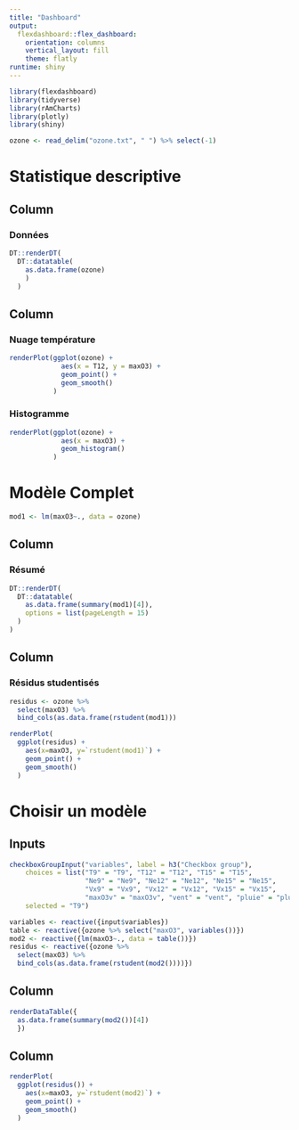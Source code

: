 ```yaml
---
title: "Dashboard"
output: 
  flexdashboard::flex_dashboard:
    orientation: columns
    vertical_layout: fill
    theme: flatly
runtime: shiny
---
```


```r
library(flexdashboard)
library(tidyverse)
library(rAmCharts)
library(plotly)
library(shiny)
```
```r
ozone <- read_delim("ozone.txt", " ") %>% select(-1)
```

# Statistique descriptive

Column {data-width=650}
-----------------------------------------------------------------------

### Données

```r
DT::renderDT(
  DT::datatable(
    as.data.frame(ozone)
    )
  )
```

Column {data-width=350}
-----------------------------------------------------------------------

### Nuage température

```r
renderPlot(ggplot(ozone) +
             aes(x = T12, y = maxO3) +
             geom_point() +
             geom_smooth()
           )
```

### Histogramme

```r
renderPlot(ggplot(ozone) +
             aes(x = maxO3) +
             geom_histogram()
           )
```


# Modèle Complet
```r
mod1 <- lm(maxO3~., data = ozone)
```

Column
-----------------------------------------------------------------------
### Résumé
```r
DT::renderDT(
  DT::datatable(
    as.data.frame(summary(mod1)[4]),
    options = list(pageLength = 15)
  )
)
```

Column
-----------------------------------------------------------------------
### Résidus studentisés
```r
residus <- ozone %>% 
  select(maxO3) %>% 
  bind_cols(as.data.frame(rstudent(mod1)))
```
```r
renderPlot(
  ggplot(residus) +
    aes(x=maxO3, y=`rstudent(mod1)`) +
    geom_point() +
    geom_smooth()
  )
```

# Choisir un modèle

Inputs {.sidebar}
-----------------------------------------------------------------------
```r
checkboxGroupInput("variables", label = h3("Checkbox group"), 
    choices = list("T9" = "T9", "T12" = "T12", "T15" = "T15",
                   "Ne9" = "Ne9", "Ne12" = "Ne12", "Ne15" = "Ne15",
                   "Vx9" = "Vx9", "Vx12" = "Vx12", "Vx15" = "Vx15",
                   "maxO3v" = "maxO3v", "vent" = "vent", "pluie" = "pluie"),
    selected = "T9")
```
```r
variables <- reactive({input$variables})
table <- reactive({ozone %>% select("maxO3", variables())})
mod2 <- reactive({lm(maxO3~., data = table())})
residus <- reactive({ozone %>% 
  select(maxO3) %>% 
  bind_cols(as.data.frame(rstudent(mod2())))})
```

Column
-----------------------------------------------------------------------
```r
renderDataTable({
  as.data.frame(summary(mod2())[4])
  })
```


Column
-----------------------------------------------------------------------
```r
renderPlot(
  ggplot(residus()) +
    aes(x=maxO3, y=`rstudent(mod2)`) +
    geom_point() +
    geom_smooth()
  )
```

